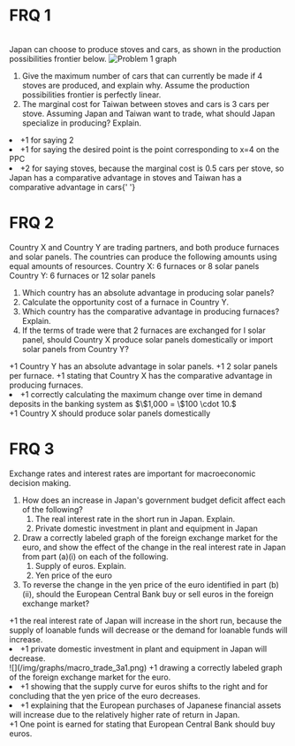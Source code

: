 # FRQ 1

<br />
Japan can choose to produce stoves and cars, as shown in the production possibilities
frontier below.

<img src="/img/graphs/gen41.png" alt="Problem 1 graph" />

<ol className="alpha-list-mdx">
  <li>
    Give the maximum number of cars that can currently be made if 4 stoves are
    produced, and explain why. Assume the production possibilities frontier is
    perfectly linear.
  </li>
  <li>
    The marginal cost for Taiwan between stoves and cars is 3 cars per stove.
    Assuming Japan and Taiwan want to trade, what should Japan specialize in
    producing? Explain.
  </li>
</ol>

<FRQ num={1} totalPoints={4}>
  <FRQCheck points={2}>
    <li>+1 for saying 2</li>
    <li>
      +1 for saying the desired point is the point corresponding to x=4 on the
      PPC
    </li>
  </FRQCheck>
  <FRQCheck points={2}>
    <li>
      +2 for saying stoves, because the marginal cost is 0.5 cars per stove, so
      Japan has a comparative advantage in stoves and Taiwan has a comparative
      advantage in cars{' '}
    </li>
  </FRQCheck>
</FRQ>

# FRQ 2

Country X and Country Y are trading partners, and both produce furnaces and solar panels. The countries can
produce the following amounts using equal amounts of resources.
Country X: 6 furnaces or 8 solar panels
Country Y: 6 furnaces or 12 solar panels
<ol className="alpha-list-mdx">
  <li>
    Which country has an absolute advantage in producing solar panels?
  </li>
  <li>
    Calculate the opportunity cost of a furnace in Country Y.
  </li>
  <li>
    Which country has the comparative advantage in producing furnaces? Explain.
  </li>
  <li>
    If the terms of trade were that 2 furnaces are exchanged for I solar panel, should Country X produce solar
    panels domestically or import solar panels from Country Y?
  </li>
</ol>

<FRQ num={2} totalPoints={5}>
  <FRQCheck points={1}
    <li>
      +1 Country Y has an absolute advantage in solar panels.
    </li>
  </FRQCheck>
  <FRQCheck points={1}
    <li>
      +1 2 solar panels per furnace.
    </li>
  </FRQCheck>
  <FRQCheck points={2}
    <li>
      +1 stating that Country X has the comparative advantage in producing furnaces.
    </li>
    <li>
      +1 correctly calculating the maximum change over time in demand deposits in the banking system as $\$1,000 = \$100 \cdot 10.$
    </li>
  </FRQCheck>
  <FRQCheck points={1}
    <li>
      +1 Country X should produce solar panels domestically
    </li>
  </FRQCheck>
</FRQ>

# FRQ 3

Exchange rates and interest rates are important for macroeconomic decision making.
<ol className="alpha-list-mdx">
  <li>
    How does an increase in Japan's government budget deficit affect each of the following?
    <ol>
      <li>
        The real interest rate in the short run in Japan. Explain.
      </li>
      <li>
        Private domestic investment in plant and equipment in Japan
      </li>
    </ol>
  </li>
  <li>
    Draw a correctly labeled graph of the foreign exchange market for the euro, and show the effect of the
    change in the real interest rate in Japan from part (a)(i) on each of the following.
    <ol>
      <li>
        Supply of euros. Explain.
      </li>
      <li>
        Yen price of the euro
      </li>
    </ol>
  </li>
  <li>
    To reverse the change in the yen price of the euro identified in part (b)(ii), should the European Central
    Bank buy or sell euros in the foreign exchange market?
  </li>
</ol>

<FRQ num={3} totalPoints={6}>
  <FRQCheck points={2}
    <li>
      +1 the real interest rate of Japan will increase in the short run, because the supply of loanable funds will decrease or the demand for loanable funds will increase.
    </li>
    <li>
      +1 private domestic investment in plant and equipment in Japan will decrease.
    </li>
    ![](/img/graphs/macro_trade_3a1.png)
  </FRQCheck>
  <FRQCheck points={3}
    <li>
      +1 drawing a correctly labeled graph of the foreign exchange market for the euro.
    </li>
    <li>
      +1 showing that the supply curve for euros shifts to the right and for
      concluding that the yen price of the euro decreases.
    </li>
    <li>
      +1 explaining that the European purchases of Japanese financial assets will
      increase due to the relatively higher rate of return in Japan.
    </li>
  </FRQCheck>
  <FRQCheck points={1}
    <li>
      +1 One point is earned for stating that European Central Bank should buy euros. 
    </li>
  </FRQCheck>
</FRQ>
